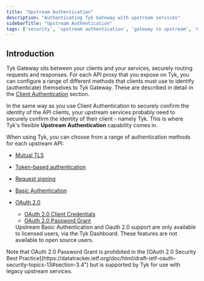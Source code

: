 ```yaml
---
title: "Upstream Authentication"
description: "Authenticating Tyk Gateway with upstream services"
sidebarTitle: "Upstream Authentication"
tags: ['security', 'upstream authentication', 'gateway to upstream', 'OAuth', 'mTLS', 'Basic Auth']
---
```


## Introduction

Tyk Gateway sits between your clients and your services, securely routing requests and responses. For each API proxy that you expose on Tyk, you can configure a range of different methods that clients must use to identify (authenticate) themselves to Tyk Gateway. These are described in detail in the [Client Authentication](/docs3/nightly/api-management/client-authentication) section.

In the same way as you use Client Authentication to securely confirm the identity of the API clients, your upstream services probably need to securely confirm the identity of their client - namely Tyk. This is where Tyk's flexible **Upstream Authentication** capability comes in.

When using Tyk, you can choose from a range of authentication methods for each upstream API:
- [Mutual TLS](/docs3/nightly/api-management/upstream-authentication/mtls)
- [Token-based authentication](/docs3/nightly/api-management/upstream-authentication/auth-token)
- [Request signing](/docs3/nightly/api-management/upstream-authentication/request-signing)
- [Basic Authentication](/docs3/nightly/api-management/upstream-authentication/basic-auth)
- [OAuth 2.0](/docs3/nightly/api-management/upstream-authentication/oauth)
    - [OAuth 2.0 Client Credentials](/docs3/nightly/api-management/upstream-authentication/oauth#oauth-client-credentials)
    - [OAuth 2.0 Password Grant](/docs3/nightly/api-management/upstream-authentication/oauth#oauth-resource-owner-password-credentials)



    <Note>
    Upstream Basic Authentication and Oauth 2.0 support are only available to licensed users, via the Tyk Dashboard. These features are not available to open source users.
    </Note>



<Warning>
Note that OAuth 2.0 Password Grant is prohibited in the [OAuth 2.0 Security Best Practice](https://datatracker.ietf.org/doc/html/draft-ietf-oauth-security-topics-13#section-3.4") but is supported by Tyk for use with legacy upstream services.
</Warning>



